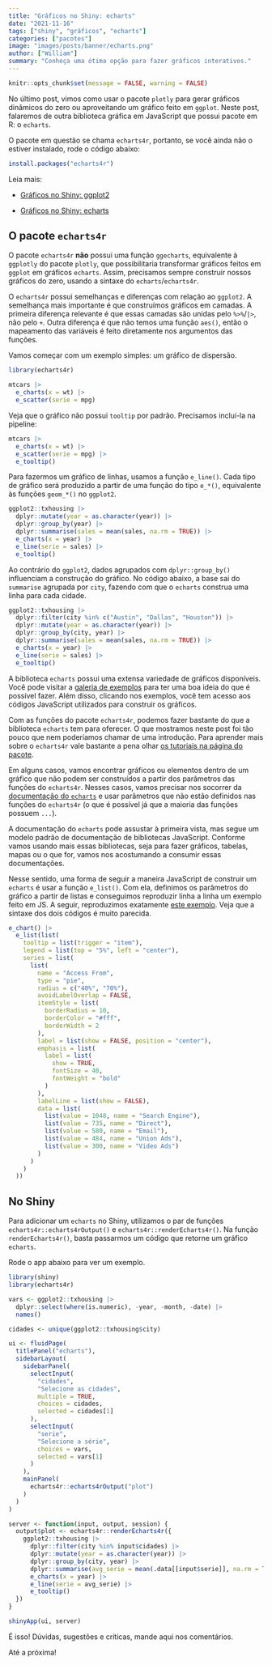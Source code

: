 ```yaml
---
title: "Gráficos no Shiny: echarts"
date: "2021-11-16"
tags: ["shiny", "gráficos", "echarts"]
categories: ["pacotes"]
image: "images/posts/banner/echarts.png"
author: ["William"]
summary: "Conheça uma ótima opção para fazer gráficos interativos."
---
```


```r
knitr::opts_chunk$set(message = FALSE, warning = FALSE)
```


No último post, vimos como usar o pacote `plotly` para gerar gráficos dinâmicos do zero ou aproveitando um gráfico feito em `ggplot`. Neste post, falaremos de outra biblioteca gráfica em JavaScript que possui pacote em R: o `echarts`.

O pacote em questão se chama `echarts4r`, portanto, se você ainda não o estiver instalado, rode o código abaixo:

```r
install.packages("echarts4r")
```

Leia mais:

- [Gráficos no Shiny: ggplot2](https://blog.curso-r.com/posts/2021-10-21-shiny-ggplot2/)

- [Gráficos no Shiny: echarts](https://blog.curso-r.com/posts/2021-11-10-shiny-plotly/)

## O pacote `echarts4r`

O pacote `echarts4r` **não** possui uma função `ggecharts`, equivalente à `ggplotly` do pacote `plotly`, que possibilitaria transformar gráficos feitos em `ggplot` em gráficos `echarts`. Assim, precisamos sempre construir nossos gráficos do zero, usando a sintaxe do `echarts`/`echarts4r`.

O `echarts4r` possui semelhanças e diferenças com relação ao `ggplot2`. A semelhança mais importante é que construímos gráficos em camadas. A primeira diferença relevante é que essas camadas são unidas pelo `%>%`/`|>`, não pelo `+`. Outra diferença é que não temos uma função `aes()`, então o mapeamento das variáveis é feito diretamente nos argumentos das funções.

Vamos começar com um exemplo simples: um gráfico de dispersão.

```r
library(echarts4r)

mtcars |> 
  e_charts(x = wt) |> 
  e_scatter(serie = mpg)
```

Veja que o gráfico não possui `tooltip` por padrão. Precisamos incluí-la na pipeline:

```r
mtcars |> 
  e_charts(x = wt) |> 
  e_scatter(serie = mpg) |> 
  e_tooltip()
```

Para fazermos um gráfico de linhas, usamos a função `e_line()`. Cada tipo de gráfico será produzido a partir de uma função do tipo `e_*()`, equivalente às funções `geom_*()` no `ggplot2`.

```r
ggplot2::txhousing |> 
  dplyr::mutate(year = as.character(year)) |> 
  dplyr::group_by(year) |> 
  dplyr::summarise(sales = mean(sales, na.rm = TRUE)) |> 
  e_charts(x = year) |> 
  e_line(serie = sales) |> 
  e_tooltip()
```

Ao contrário do `ggplot2`, dados agrupados com `dplyr::group_by()` influenciam a construção do gráfico. No código abaixo, a base sai do `summarise` agrupada por `city`, fazendo com que o `echarts` construa uma linha para cada cidade.

```r
ggplot2::txhousing |> 
  dplyr::filter(city %in% c("Austin", "Dallas", "Houston")) |> 
  dplyr::mutate(year = as.character(year)) |> 
  dplyr::group_by(city, year) |> 
  dplyr::summarise(sales = mean(sales, na.rm = TRUE)) |> 
  e_charts(x = year) |> 
  e_line(serie = sales) |> 
  e_tooltip()
```


A biblioteca `echarts` possui uma extensa variedade de gráficos disponíveis. Você pode visitar a [galeria de exemplos](https://echarts.apache.org/examples/en/index.html) para ter uma boa ideia do que é possível fazer. Além disso, clicando nos exemplos, você tem acesso aos códigos JavaScript utilizados para construir os gráficos.

Com as funções do pacote `echarts4r`, podemos fazer bastante do que a biblioteca `echarts` tem para oferecer. O que mostramos neste post foi tão pouco que nem poderíamos chamar de uma introdução. Para aprender mais sobre o `echarts4r` vale bastante a pena olhar [os tutoriais na página do pacote](https://echarts4r.john-coene.com/index.html).

Em alguns casos, vamos encontrar gráficos ou elementos dentro de um gráfico que não podem ser construídos a partir dos parâmetros das funções do `echarts4r`. Nesses casos, vamos precisar nos socorrer da [documentação do `echarts`](https://echarts.apache.org/en/option.html#title) e usar parâmetros que não estão definidos nas funções do `echarts4r` (o que é possível já que a maioria das funções possuem `...`).

A documentação do `echarts` pode assustar à primeira vista, mas segue um modelo padrão de documentação de bibliotecas JavaScript. Conforme vamos usando mais essas bibliotecas, seja para fazer gráficos, tabelas, mapas ou o que for, vamos nos acostumando a consumir essas documentações.

Nesse sentido, uma forma de seguir a maneira JavaScript de construir um `echarts` é usar a função `e_list()`. Com ela, definimos os parâmetros do gráfico a partir de listas e conseguimos reproduzir linha a linha um exemplo feito em JS. A seguir, reproduzimos exatamente [este exemplo](https://echarts.apache.org/examples/en/editor.html?c=pie-borderRadius). Veja que a sintaxe dos dois códigos é muito parecida.

```r
e_chart() |> 
  e_list(list(
    tooltip = list(trigger = "item"),
    legend = list(top = "5%", left = "center"),
    series = list(
      list(
        name = "Access From",
        type = "pie",
        radius = c("40%", "70%"),
        avoidLabelOverlap = FALSE,
        itemStyle = list(
          borderRadius = 10,
          borderColor = "#fff",
          borderWidth = 2
        ),
        label = list(show = FALSE, position = "center"),
        emphasis = list(
          label = list(
            show = TRUE, 
            fontSize = 40,
            fontWeight = "bold"
          )
        ),
        labelLine = list(show = FALSE),
        data = list(
          list(value = 1048, name = "Search Engine"),
          list(value = 735, name = "Direct"),
          list(value = 580, name = "Email"),
          list(value = 484, name = "Union Ads"),
          list(value = 300, name = "Video Ads")
        )
      )
    )
  ))
```


## No Shiny

Para adicionar um `echarts` no Shiny, utilizamos o par de funções `echarts4r::echarts4rOutput()` e `echarts4r::renderEcharts4r()`. Na função `renderEcharts4r()`, basta passarmos um código que retorne um gráfico `echarts`.

Rode o app abaixo para ver um exemplo.

```r
library(shiny)
library(echarts4r)

vars <- ggplot2::txhousing |>
  dplyr::select(where(is.numeric), -year, -month, -date) |>
  names()

cidades <- unique(ggplot2::txhousing$city)

ui <- fluidPage(
  titlePanel("echarts"),
  sidebarLayout(
    sidebarPanel(
      selectInput(
        "cidades",
        "Selecione as cidades",
        multiple = TRUE,
        choices = cidades,
        selected = cidades[1]
      ),
      selectInput(
        "serie",
        "Selecione a série",
        choices = vars,
        selected = vars[1]
      )
    ),
    mainPanel(
      echarts4r::echarts4rOutput("plot")
    )
  )
)

server <- function(input, output, session) {
  output$plot <- echarts4r::renderEcharts4r({
    ggplot2::txhousing |>
      dplyr::filter(city %in% input$cidades) |>
      dplyr::mutate(year = as.character(year)) |>
      dplyr::group_by(city, year) |>
      dplyr::summarise(avg_serie = mean(.data[[input$serie]], na.rm = TRUE)) |>
      e_charts(x = year) |>
      e_line(serie = avg_serie) |>
      e_tooltip()
  })
}

shinyApp(ui, server)

```

É isso! Dúvidas, sugestões e críticas, mande aqui nos comentários.

Até a próxima!




